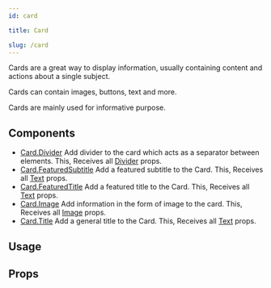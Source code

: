 ```yaml
---
id: card

title: Card

slug: /card
---
```







Cards are a great way to display information, usually containing content and actions about a single subject.

Cards can contain images, buttons, text and more.

Cards are mainly used for informative purpose.

## Components

- [Card.Divider](#carddivider)
  Add divider to the card which acts as a separator between elements.
  This, Receives all [Divider](divider#props) props.
- [Card.FeaturedSubtitle](#cardfeaturedsubtitle)
  Add a featured subtitle to the Card.
  This, Receives all [Text](text#props) props.
- [Card.FeaturedTitle](#cardfeaturedtitle)
  Add a featured title to the Card.
  This, Receives all [Text](text#props) props.
- [Card.Image](#cardimage)
  Add information in the form of image to the card.
  This, Receives all [Image](Image.mdx#props) props.
- [Card.Title](#cardtitle)
  Add a general title to the Card.
  This, Receives all [Text](text#props) props.

## Usage

<Usage />

## Props

<Props />
